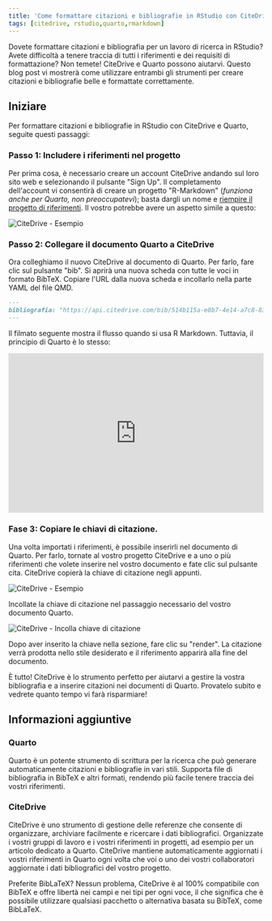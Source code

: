 ```yaml
---
title: 'Come formattare citazioni e bibliografie in RStudio con CiteDrive e Quarto'
tags: [citedrive, rstudio,quarto,rmarkdown]
---
```



Dovete formattare citazioni e bibliografia per un lavoro di ricerca in RStudio? Avete difficoltà a tenere traccia di tutti i riferimenti e dei requisiti di formattazione? Non temete! CiteDrive e Quarto possono aiutarvi. Questo blog post vi mostrerà come utilizzare entrambi gli strumenti per creare citazioni e bibliografie belle e formattate correttamente.


<CiteDrive /> 

## Iniziare

Per formattare citazioni e bibliografie in RStudio con CiteDrive e Quarto, seguite questi passaggi:


### Passo 1: Includere i riferimenti nel progetto

Per prima cosa, è necessario creare un account CiteDrive andando sul loro sito web e selezionando il pulsante "Sign Up". Il completamento dell'account vi consentirà di creare un progetto "R-Markdown" (*funziona anche per Quarto, non preoccupatevi*); basta dargli un nome e [riempire il progetto di riferimenti](https://citedrive.medium.com/adding-bibliographic-references-to-rstudio-using-citedrive-create-citations-in-r-markdown-or-9b1e1ab59cf6). Il vostro potrebbe avere un aspetto simile a questo:

![CiteDrive - Esempio](@assets/images/tutorial/citedrive_project_example.png)

### Passo 2: Collegare il documento Quarto a CiteDrive

Ora colleghiamo il nuovo CiteDrive al documento di Quarto. Per farlo, fare clic sul pulsante "bib". Si aprirà una nuova scheda con tutte le voci in formato BibTeX. Copiare l'URL dalla nuova scheda e incollarlo nella parte YAML del file QMD.


````md
---
bibliografia: "https://api.citedrive.com/bib/514b115a-e8b7-4e14-a7c8-83e88337ad12/references.bib?x=eyJpZCI6ICI1MTRiFTE1YS1lOGI3LTRlMTQtYTdjOC04M2U4ODMzN2FkMTIiLCAidXNlciI6ICI5NzgiLCAic2lnbmF0dXJlIjogIjBkZDgzNGM1NDg2YzE2MTRhYTUzZDAyNmI1YjFhZjgxNTg3ODc4NDQ3Yzk1ODQ1ZWI2ZTA5UTQ5YTFlNDdlMGIifQ==.bib"
---
````

Il filmato seguente mostra il flusso quando si usa R Markdown. Tuttavia, il principio di Quarto è lo stesso:

<iframe width="100%" height="315" src="https://www.youtube.com/embed/7ON96F0GD-Y" title="YouTube video player" frameborder="0" allow="accelerometer; autoplay; clipboard-write; encrypted-media; gyroscope; picture-in-picture" allowfullscreen></iframe>

### Fase 3: Copiare le chiavi di citazione.

Una volta importati i riferimenti, è possibile inserirli nel documento di Quarto. Per farlo, tornate al vostro progetto CiteDrive e a uno o più riferimenti che volete inserire nel vostro documento e fate clic sul pulsante cita. CiteDrive copierà la chiave di citazione negli appunti.

![CiteDrive - Esempio](@assets/images/tutorial/citedrive_copy_citation.gif)

Incollate la chiave di citazione nel passaggio necessario del vostro documento Quarto.

![CiteDrive - Incolla chiave di citazione](@assets/images/tutorial/citedrive_paste_citation_rstudio.gif)


Dopo aver inserito la chiave nella sezione, fare clic su "render". La citazione verrà prodotta nello stile desiderato e il riferimento apparirà alla fine del documento.

È tutto! CiteDrive è lo strumento perfetto per aiutarvi a gestire la vostra bibliografia e a inserire citazioni nei documenti di Quarto. Provatelo subito e vedrete quanto tempo vi farà risparmiare!

## Informazioni aggiuntive

### Quarto
Quarto è un potente strumento di scrittura per la ricerca che può generare automaticamente citazioni e bibliografie in vari stili. Supporta file di bibliografia in BibTeX e altri formati, rendendo più facile tenere traccia dei vostri riferimenti.


### CiteDrive
CiteDrive è uno strumento di gestione delle referenze che consente di organizzare, archiviare facilmente e ricercare i dati bibliografici. Organizzate i vostri gruppi di lavoro e i vostri riferimenti in progetti, ad esempio per un articolo dedicato a Quarto. CiteDrive mantiene automaticamente aggiornati i vostri riferimenti in Quarto ogni volta che voi o uno dei vostri collaboratori aggiornate i dati bibliografici del vostro progetto.

Preferite BibLaTeX? Nessun problema, CiteDrive è al 100% compatibile con BibTeX e offre libertà nei campi e nei tipi per ogni voce, il che significa che è possibile utilizzare qualsiasi pacchetto o alternativa basata su BibTeX, come BibLaTeX.